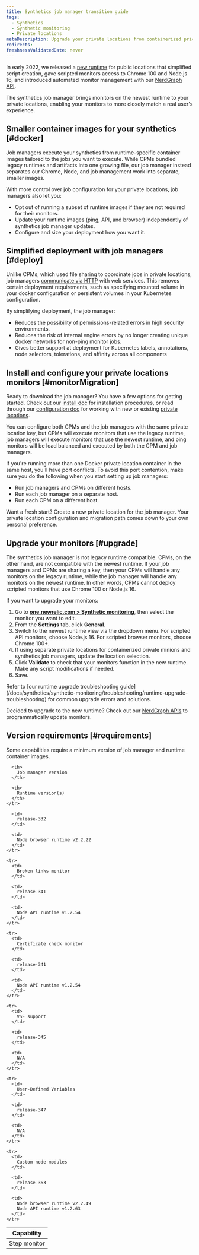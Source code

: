 ```yaml
---
title: Synthetics job manager transition guide
tags:
  - Synthetics
  - Synthetic monitoring
  - Private locations
metaDescription: Upgrade your private locations from containerized private minion (CPM) to the synthetics job manager
redirects:
freshnessValidatedDate: never
---
```


In early 2022, we released a [new runtime](/docs/synthetics/synthetic-monitoring/using-monitors/new-runtime) for public locations that simplified script creation, gave scripted monitors access to Chrome 100 and Node.js 16, and introduced automated monitor management with our [NerdGraph API](/docs/apis/nerdgraph/examples/nerdgraph-synthetics-tutorial). 

The synthetics job manager brings monitors on the newest runtime to your private locations, enabling your monitors to more closely match a real user's experience.

## Smaller container images for your synthetics [#docker]

Job managers execute your synthetics from runtime-specific container images tailored to the jobs you want to execute. While CPMs bundled legacy runtimes and artifacts into one growing file, our job manager instead separates our Chrome, Node, and job management work into separate, smaller images.

With more control over job configuration for your private locations, job managers also let you: 

* Opt out of running a subset of runtime images if they are not required for their monitors.
* Update your runtime images (ping, API, and browser) independently of synthetics job manager updates.
* Configure and size your deployment how you want it.

## Simplified deployment with job managers [#deploy]

Unlike CPMs, which used file sharing to coordinate jobs in private locations, job managers [communicate via HTTP](/docs/synthetics/synthetic-monitoring/private-locations/install-job-manager) with web services. This removes certain deployment requirements, such as specifying mounted volume in your docker configuration or persistent volumes in your Kubernetes configuration. 

By simplifying deployment, the job manager: 

* Reduces the possibility of permissions-related errors in high security environments.
* Reduces the risk of internal engine errors by no longer creating unique docker networks for non-ping monitor jobs.
* Gives better support at deployment for Kubernetes labels, annotations, node selectors, tolerations, and affinity across all components

## Install and configure your private locations monitors [#monitorMigration]

Ready to download the job manager? You have a few options for getting started. Check out our [install doc](/docs/synthetics/synthetic-monitoring/private-locations/install-job-manager) for installation procedures, or read through our [configuration doc](/docs/synthetics/synthetic-monitoring/private-locations/job-manager-configuration) for working with new or existing [private locations](/docs/synthetics/synthetic-monitoring/private-locations/private-locations-overview-monitor-internal-sites-add-new-locations). 

You can configure both CPMs and the job managers with the same private location key, but CPMs will execute monitors that use the legacy runtime, job managers will execute monitors that use the newest runtime, and ping monitors will be load balanced and executed by both the CPM and job managers. 

If you're running more than one Docker private location container in the same host, you'll have port conflicts. To avoid this port contention, make sure you do the following when you start setting up job managers:

* Run job managers and CPMs on different hosts.
* Run each job manager on a separate host.
* Run each CPM on a different host.

Want a fresh start? Create a new private location for the job manager. Your private location configuration and migration path comes down to your own personal preference.

## Upgrade your monitors [#upgrade]

The synthetics job manager is not legacy runtime compatible. CPMs, on the other hand, are not compatible with the newest runtime. If your job managers and CPMs are sharing a key, then your CPMs will handle any monitors on the legacy runtime, while the job manager will handle any monitors on the newest runtime. In other words, CPMs cannot deploy scripted monitors that use Chrome 100 or Node.js 16. 

If you want to upgrade your monitors:

1. Go to <DoNotTranslate>**[one.newrelic.com > Synthetic monitoring](https://one.newrelic.com/synthetics-nerdlets)**</DoNotTranslate>, then select the monitor you want to edit.
2. From the <DoNotTranslate>**Settings**</DoNotTranslate> tab, click <DoNotTranslate>**General**</DoNotTranslate>. 
3. Switch to the newest runtime view via the dropdown menu. For scripted API monitors, choose Node.js 16. For scripted browser monitors, choose Chrome 100+.
4. If using separate private locations for containerized private minions and synthetics job managers, update the location selection.
5. Click <DoNotTranslate>**Validate**</DoNotTranslate> to check that your monitors function in the new runtime. Make any script modifications if needed. 
6. Save.

<Callout variant="tip">
  Refer to [our runtime upgrade troubleshooting guide](/docs/synthetics/synthetic-monitoring/troubleshooting/runtime-upgrade-troubleshooting) for common upgrade errors and solutions.
</Callout>

Decided to upgrade to the new runtime? Check out our [NerdGraph APIs](/docs/apis/nerdgraph/examples/nerdgraph-synthetics-tutorial/#update-monitors) to programmatically update monitors.

## Version requirements [#requirements]

Some capabilities require a minimum version of job manager and runtime container images. 

<table id="min-versions">
  <thead>
    <tr>
      <th>
        Capability
      </th>

      <th>
        Job manager version
      </th>

      <th>
        Runtime version(s)
      </th>
    </tr>
  </thead>

  <tbody>
    <tr>
      <td>
        Step monitor
      </td>

      <td>
        release-332
      </td>

      <td>
        Node browser runtime v2.2.22
      </td>
    </tr>

    <tr>
      <td>
        Broken links monitor
      </td>

      <td>
        release-341
      </td>

      <td>
        Node API runtime v1.2.54
      </td>
    </tr>

    <tr>
      <td>
        Certificate check monitor
      </td>

      <td>
        release-341
      </td>

      <td>
        Node API runtime v1.2.54
      </td>
    </tr>

    <tr>
      <td>
        VSE support
      </td>

      <td>
        release-345
      </td>

      <td>
        N/A
      </td>
    </tr>

    <tr>
      <td>
        User-Defined Variables
      </td>

      <td>
        release-347
      </td>

      <td>
        N/A
      </td>
    </tr>

    <tr>
      <td>
        Custom node modules
      </td>

      <td>
        release-363
      </td>

      <td>
        Node browser runtime v2.2.49
        Node API runtime v1.2.63
      </td>
    </tr>
  </tbody>
</table>

